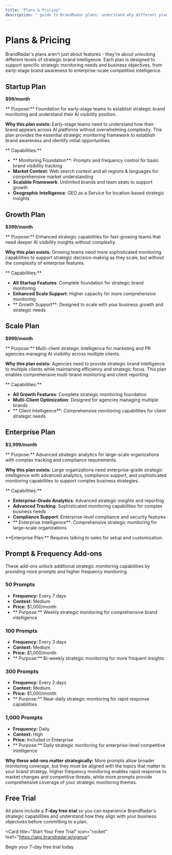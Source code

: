 ```yaml
---
title: "Plans & Pricing"
description: " guide to BrandRadar plans: understand why different plans exist and what strategic capabilities they unlock"
---
```


#  Plans & Pricing

BrandRadar's plans aren't just about features - they're about unlocking different levels of strategic brand intelligence. Each plan is designed to support specific strategic monitoring needs and business objectives, from early-stage brand awareness to enterprise-scale competitive intelligence.

## Startup Plan

**$99/month**

** Purpose:** Foundation for early-stage teams to establish strategic brand monitoring and understand their AI visibility position.

**Why this plan exists:** Early-stage teams need to understand how their brand appears across AI platforms without overwhelming complexity. This plan provides the essential strategic monitoring framework to establish brand awareness and identify initial opportunities.

** Capabilities:**
- ** Monitoring Foundation**: Prompts and frequency control for basic brand visibility tracking
- **Market Context**: Web search context and all regions & languages for comprehensive market understanding
- **Scalable Framework**: Unlimited brands and team seats to support growth
- **Geographic Intelligence**: GEO as a Service for location-based strategic insights

## Growth Plan

**$399/month**

** Purpose:** Enhanced strategic capabilities for fast-growing teams that need deeper AI visibility insights without complexity.

**Why this plan exists:** Growing teams need more sophisticated monitoring capabilities to support strategic decision-making as they scale, but without the complexity of enterprise features.

** Capabilities:**
- **All Startup Features**: Complete foundation for strategic brand monitoring
- **Enhanced Scale Support**: Higher capacity for more comprehensive monitoring
- ** Growth Support**: Designed to scale with your business growth and strategic needs

## Scale Plan

**$999/month**

** Purpose:** Multi-client strategic intelligence for marketing and PR agencies managing AI visibility across multiple clients.

**Why this plan exists:** Agencies need to provide strategic brand intelligence to multiple clients while maintaining efficiency and strategic focus. This plan enables comprehensive multi-brand monitoring and client reporting.

** Capabilities:**
- **All Growth Features**: Complete strategic monitoring foundation
- **Multi-Client Optimization**: Designed for agencies managing multiple brands
- ** Client Intelligence**: Comprehensive monitoring capabilities for client strategic needs

## Enterprise Plan

**$3,999/month**

** Purpose:** Advanced strategic analytics for large-scale organizations with complex tracking and compliance requirements.

**Why this plan exists:** Large organizations need enterprise-grade strategic intelligence with advanced analytics, compliance support, and sophisticated monitoring capabilities to support complex business strategies.

** Capabilities:**
- **Enterprise-Grade Analytics**: Advanced strategic insights and reporting
- **Advanced Tracking**: Sophisticated monitoring capabilities for complex business needs
- **Compliance Support**: Enterprise-level compliance and security features
- ** Enterprise Intelligence**: Comprehensive strategic monitoring for large-scale organizations

<Warning>
**Enterprise Plan:** Requires talking to sales for setup and customization.
</Warning>

##  Prompt & Frequency Add-ons

These add-ons unlock additional strategic monitoring capabilities by providing more prompts and higher frequency monitoring.

### 50 Prompts
- **Frequency:** Every 7 days
- **Context:** Medium
- **Price:** $1,000/month
- ** Purpose:** Weekly strategic monitoring for comprehensive brand intelligence

### 100 Prompts
- **Frequency:** Every 3 days
- **Context:** Medium
- **Price:** $1,000/month
- ** Purpose:** Bi-weekly strategic monitoring for more frequent insights

### 300 Prompts
- **Frequency:** Every 2 days
- **Context:** Medium
- **Price:** $1,000/month
- ** Purpose:** Near-daily strategic monitoring for rapid response capabilities

### 1,000 Prompts
- **Frequency:** Daily
- **Context:** High
- **Price:** Included in Enterprise
- ** Purpose:** Daily strategic monitoring for enterprise-level competitive intelligence

**Why these add-ons matter strategically:** More prompts allow broader monitoring coverage, but they must be aligned with the topics that matter to your brand strategy. Higher frequency monitoring enables rapid response to market changes and competitive threats, while more prompts provide comprehensive coverage of your strategic monitoring themes.

##  Free Trial

All plans include a **7-day free trial** so you can experience BrandRadar's strategic capabilities and understand how they align with your business objectives before committing to a plan.

<Card
  title="Start Your Free Trial"
  icon="rocket"
  href="https://app.brandradar.ai/signup"
>
  Begin your 7-day free trial today
</Card>
